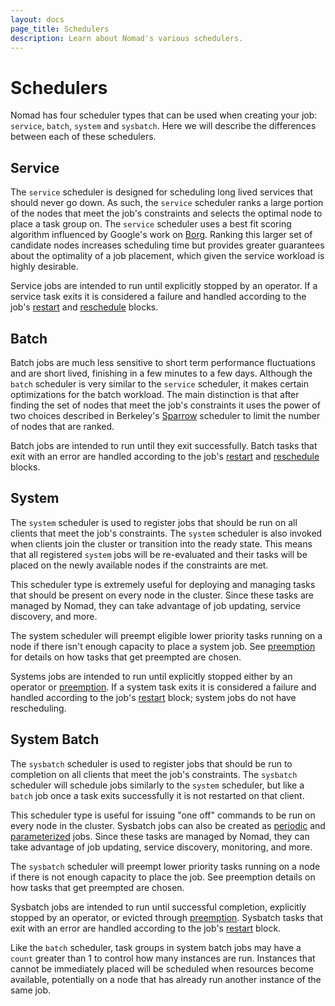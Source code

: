 ```yaml
---
layout: docs
page_title: Schedulers
description: Learn about Nomad's various schedulers.
---
```


# Schedulers

Nomad has four scheduler types that can be used when creating your job:
`service`, `batch`, `system` and `sysbatch`. Here we will describe the differences
between each of these schedulers.

## Service

The `service` scheduler is designed for scheduling long lived services that
should never go down. As such, the `service` scheduler ranks a large portion
of the nodes that meet the job's constraints and selects the optimal node to
place a task group on. The `service` scheduler uses a best fit scoring algorithm
influenced by Google's work on [Borg]. Ranking this larger set of candidate
nodes increases scheduling time but provides greater guarantees about the
optimality of a job placement, which given the service workload is highly
desirable.

Service jobs are intended to run until explicitly stopped by an operator. If a
service task exits it is considered a failure and handled according to the job's
[restart] and [reschedule] blocks.

## Batch

Batch jobs are much less sensitive to short term performance fluctuations and
are short lived, finishing in a few minutes to a few days. Although the `batch`
scheduler is very similar to the `service` scheduler, it makes certain
optimizations for the batch workload. The main distinction is that after finding
the set of nodes that meet the job's constraints it uses the power of two
choices described in Berkeley's [Sparrow] scheduler to limit the number of nodes
that are ranked.

Batch jobs are intended to run until they exit successfully. Batch tasks that
exit with an error are handled according to the job's [restart] and [reschedule]
blocks.

## System

The `system` scheduler is used to register jobs that should be run on all
clients that meet the job's constraints. The `system` scheduler is also invoked
when clients join the cluster or transition into the ready state. This means
that all registered `system` jobs will be re-evaluated and their tasks will be
placed on the newly available nodes if the constraints are met.

This scheduler type is extremely useful for deploying and managing tasks that
should be present on every node in the cluster. Since these tasks are
managed by Nomad, they can take advantage of job updating,
service discovery, and more.

The system scheduler will preempt eligible lower priority tasks running on a
node if there isn't enough capacity to place a system job.  See [preemption]
for details on how tasks that get preempted are chosen.

Systems jobs are intended to run until explicitly stopped either by an operator
or [preemption]. If a system task exits it is considered a failure and handled
according to the job's [restart] block; system jobs do not have rescheduling.

## System Batch

The `sysbatch` scheduler is used to register jobs that should be run to completion
on all clients that meet the job's constraints. The `sysbatch` scheduler will
schedule jobs similarly to the `system` scheduler, but like a `batch` job once a
task exits successfully it is not restarted on that client.

This scheduler type is useful for issuing "one off" commands to be run on every
node in the cluster. Sysbatch jobs can also be created as [periodic] and [parameterized]
jobs. Since these tasks are managed by Nomad, they can take advantage of job
updating, service discovery, monitoring, and more.

The `sysbatch` scheduler will preempt lower priority tasks running on a node if there
is not enough capacity to place the job. See preemption details on how tasks that
get preempted are chosen.

Sysbatch jobs are intended to run until successful completion, explicitly stopped
by an operator, or evicted through [preemption]. Sysbatch tasks that exit with an
error are handled according to the job's [restart] block.

 Like the `batch` scheduler, task groups in system batch jobs may have a `count` 
 greater than 1 to control how many instances are run. Instances that cannot be
 immediately placed will be scheduled when resources become available,
 potentially on a node that has already run another instance of the same job.

[borg]: https://research.google.com/pubs/pub43438.html
[parameterized]: /nomad/docs/job-specification/parameterized
[periodic]: /nomad/docs/job-specification/periodic
[preemption]: /nomad/docs/concepts/scheduling/preemption
[restart]: /nomad/docs/job-specification/restart
[reschedule]: /nomad/docs/job-specification/reschedule
[sparrow]: https://cs.stanford.edu/~matei/papers/2013/sosp_sparrow.pdf
